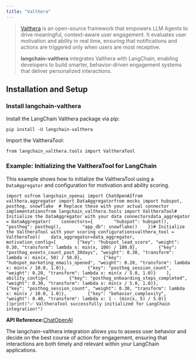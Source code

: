 ```yaml
---
title: "Valthera"
---
```


> [Valthera](https://github.com/valthera/valthera) is an open-source framework that empowers LLM Agents to drive meaningful, context-aware user engagement. It evaluates user motivation and ability in real time, ensuring that notifications and actions are triggered only when users are most receptive.
>
> **langchain-valthera** integrates Valthera with LangChain, enabling developers to build smarter, behavior-driven engagement systems that deliver personalized interactions.

## Installation and Setup

### Install langchain-valthera

Install the LangChain Valthera package via pip:

```
pip install -U langchain-valthera
```

Import the ValtheraTool:

```
from langchain_valthera.tools import ValtheraTool
```

### Example: Initializing the ValtheraTool for LangChain

This example shows how to initialize the ValtheraTool using a `DataAggregator` and configuration for motivation and ability scoring.

```
import osfrom langchain_openai import ChatOpenAIfrom valthera.aggregator import DataAggregatorfrom mocks import hubspot, posthog, snowflake  # Replace these with your actual connector implementationsfrom langchain_valthera.tools import ValtheraTool# Initialize the DataAggregator with your data connectorsdata_aggregator = DataAggregator(    connectors={        "hubspot": hubspot(),        "posthog": posthog(),        "app_db": snowflake()    })# Initialize the ValtheraTool with your scoring configurationsvalthera_tool = ValtheraTool(    data_aggregator=data_aggregator,    motivation_config=[        {"key": "hubspot_lead_score", "weight": 0.30, "transform": lambda x: min(x, 100) / 100.0},        {"key": "posthog_events_count_past_30days", "weight": 0.30, "transform": lambda x: min(x, 50) / 50.0},        {"key": "hubspot_marketing_emails_opened", "weight": 0.20, "transform": lambda x: min(x / 10.0, 1.0)},        {"key": "posthog_session_count", "weight": 0.20, "transform": lambda x: min(x / 5.0, 1.0)}    ],    ability_config=[        {"key": "posthog_onboarding_steps_completed", "weight": 0.30, "transform": lambda x: min(x / 5.0, 1.0)},        {"key": "posthog_session_count", "weight": 0.30, "transform": lambda x: min(x / 10.0, 1.0)},        {"key": "behavior_complexity", "weight": 0.40, "transform": lambda x: 1 - (min(x, 5) / 5.0)}    ])print("✅ ValtheraTool successfully initialized for LangChain integration!")
```

**API Reference:**[ChatOpenAI](https://python.langchain.com/api_reference/openai/chat_models/langchain_openai.chat_models.base.ChatOpenAI.html)

The langchain-valthera integration allows you to assess user behavior and decide on the best course of action for engagement, ensuring that interactions are both timely and relevant within your LangChain applications.
